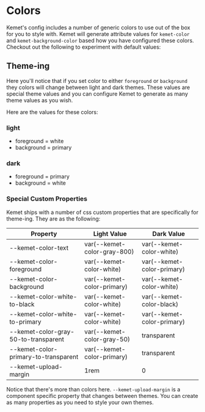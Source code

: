 
<Meta of={stories} />

# Colors

Kemet's config includes a number of generic colors to use out of the box for you to style with. Kemet will generate attribute values for `kemet-color` and `kemet-background-color` based how you have configured these colors. Checkout out the following to experiment with default values:

<Canvas name="Standard" of={stories.Standard} />
<ArgsTable story="Standard" />

## Theme-ing

Here you'll notice that if you set color to either `foreground` or `background` they colors will change between light and dark themes. These values are special theme values and you can configure Kemet to generate as many theme values as you wish.

Here are the values for these colors:

### light
- foreground = white
- background = primary

### dark
- foreground = primary
- background = white

### Special Custom Properties

Kemet ships with a number of css custom properties that are specifically for theme-ing. They are as the following:

| Property                             | Light Value                | Dark Value                 |
| ------------------------------------ | -------------------------- | -------------------------- |
| --kemet-color-text                   | var(--kemet-color-gray-800)   | var(--kemet-color-white)   |
| --kemet-color-foreground             | var(--kemet-color-white)   | var(--kemet-color-primary) |
| --kemet-color-background             | var(--kemet-color-primary) | var(--kemet-color-white)   |
| --kemet-color-white-to-black         | var(--kemet-color-white)   | var(--kemet-color-black)   |
| --kemet-color-white-to-primary       | var(--kemet-color-white)   | var(--kemet-color-primary) |
| --kemet-color-gray-50-to-transparent   | var(--kemet-color-gray-50)   | transparent                |
| --kemet-color-primary-to-transparent | var(--kemet-color-primary) | transparent                |
| --kemet-upload-margin                | 1rem                       | 0                          |

Notice that there's more than colors here. `--kemet-upload-margin` is a component specific property that changes between themes. You can create as many properties as you need to style your own themes.
